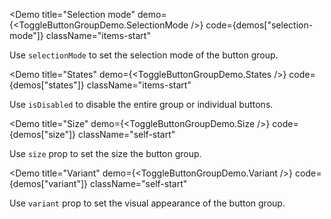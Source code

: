 
<Demo
  title="Selection mode"
  demo={<ToggleButtonGroupDemo.SelectionMode />}
  code={demos["selection-mode"]}
  className="items-start"
>
  Use `selectionMode` to set the selection mode of the button group.
</Demo>

<Demo
  title="States"
  demo={<ToggleButtonGroupDemo.States />}
  code={demos["states"]}
  className="items-start"
>
  Use `isDisabled` to disable the entire group or individual buttons.
</Demo>

<Demo
  title="Size"
  demo={<ToggleButtonGroupDemo.Size />}
  code={demos["size"]}
  className="self-start"
>
  Use `size` prop to set the size the button group.
</Demo>

<Demo
  title="Variant"
  demo={<ToggleButtonGroupDemo.Variant />}
  code={demos["variant"]}
  className="self-start"
>
  Use `variant` prop to set the visual appearance of the button group.
</Demo>
